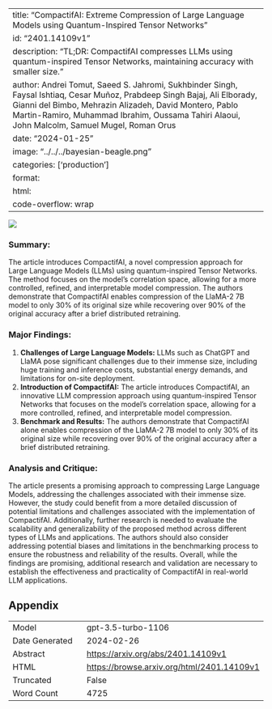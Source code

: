 
---
title: "CompactifAI: Extreme Compression of Large Language Models using Quantum-Inspired Tensor Networks"
id: "2401.14109v1"
description: "TL;DR: CompactifAI compresses LLMs using quantum-inspired Tensor Networks, maintaining accuracy with smaller size."
author: Andrei Tomut, Saeed S. Jahromi, Sukhbinder Singh, Faysal Ishtiaq, Cesar Muñoz, Prabdeep Singh Bajaj, Ali Elborady, Gianni del Bimbo, Mehrazin Alizadeh, David Montero, Pablo Martin-Ramiro, Muhammad Ibrahim, Oussama Tahiri Alaoui, John Malcolm, Samuel Mugel, Roman Orus
date: "2024-01-25"
image: "../../../bayesian-beagle.png"
categories: ['production']
format:
  html:
    code-overflow: wrap
---

![](../../../bayesian-beagle.png)

### Summary:
The article introduces CompactifAI, a novel compression approach for Large Language Models (LLMs) using quantum-inspired Tensor Networks. The method focuses on the model's correlation space, allowing for a more controlled, refined, and interpretable model compression. The authors demonstrate that CompactifAI enables compression of the LlaMA-2 7B model to only 30% of its original size while recovering over 90% of the original accuracy after a brief distributed retraining.

### Major Findings:
1. **Challenges of Large Language Models:** LLMs such as ChatGPT and LlaMA pose significant challenges due to their immense size, including huge training and inference costs, substantial energy demands, and limitations for on-site deployment.
2. **Introduction of CompactifAI:** The article introduces CompactifAI, an innovative LLM compression approach using quantum-inspired Tensor Networks that focuses on the model's correlation space, allowing for a more controlled, refined, and interpretable model compression.
3. **Benchmark and Results:** The authors demonstrate that CompactifAI alone enables compression of the LlaMA-2 7B model to only 30% of its original size while recovering over 90% of the original accuracy after a brief distributed retraining.

### Analysis and Critique:
The article presents a promising approach to compressing Large Language Models, addressing the challenges associated with their immense size. However, the study could benefit from a more detailed discussion of potential limitations and challenges associated with the implementation of CompactifAI. Additionally, further research is needed to evaluate the scalability and generalizability of the proposed method across different types of LLMs and applications. The authors should also consider addressing potential biases and limitations in the benchmarking process to ensure the robustness and reliability of the results. Overall, while the findings are promising, additional research and validation are necessary to establish the effectiveness and practicality of CompactifAI in real-world LLM applications.

## Appendix

|          |          |
|----------|----------|
| Model     | gpt-3.5-turbo-1106       |
| Date Generated     | 2024-02-26       |
| Abstract | [https://arxiv.org/abs/2401.14109v1](https://arxiv.org/abs/2401.14109v1)        |
| HTML     | [https://browse.arxiv.org/html/2401.14109v1](https://browse.arxiv.org/html/2401.14109v1)       |
| Truncated       | False       |
| Word Count       | 4725       |